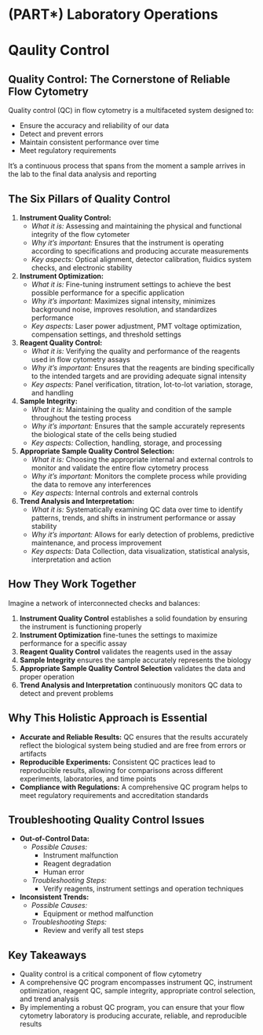 # (PART\*) Laboratory Operations

# Qaulity Control {-}

## **Quality Control: The Cornerstone of Reliable Flow Cytometry** {-}

Quality control (QC) in flow cytometry is a multifaceted system designed to:

*   Ensure the accuracy and reliability of our data
*   Detect and prevent errors
*   Maintain consistent performance over time
*   Meet regulatory requirements

It's a continuous process that spans from the moment a sample arrives in the lab to the final data analysis and reporting

## **The Six Pillars of Quality Control** {-}

1.  **Instrument Quality Control:**
    *   *What it is:* Assessing and maintaining the physical and functional integrity of the flow cytometer
    *   *Why it's important:* Ensures that the instrument is operating according to specifications and producing accurate measurements
    *   *Key aspects:* Optical alignment, detector calibration, fluidics system checks, and electronic stability

2.  **Instrument Optimization:**
    *   *What it is:* Fine-tuning instrument settings to achieve the best possible performance for a specific application
    *   *Why it's important:* Maximizes signal intensity, minimizes background noise, improves resolution, and standardizes performance
    *   *Key aspects:* Laser power adjustment, PMT voltage optimization, compensation settings, and threshold settings

3.  **Reagent Quality Control:**
    *   *What it is:* Verifying the quality and performance of the reagents used in flow cytometry assays
    *   *Why it's important:* Ensures that the reagents are binding specifically to the intended targets and are providing adequate signal intensity
    *   *Key aspects:* Panel verification, titration, lot-to-lot variation, storage, and handling

4.  **Sample Integrity:**
    *   *What it is:* Maintaining the quality and condition of the sample throughout the testing process
    *   *Why it's important:* Ensures that the sample accurately represents the biological state of the cells being studied
    *   *Key aspects:* Collection, handling, storage, and processing

5.  **Appropriate Sample Quality Control Selection:**
    *   *What it is:* Choosing the appropriate internal and external controls to monitor and validate the entire flow cytometry process
    *   *Why it's important:* Monitors the complete process while providing the data to remove any interferences
    *   *Key aspects:* Internal controls and external controls

6.  **Trend Analysis and Interpretation:**
    *   *What it is:* Systematically examining QC data over time to identify patterns, trends, and shifts in instrument performance or assay stability
    *   *Why it's important:* Allows for early detection of problems, predictive maintenance, and process improvement
    *   *Key aspects:* Data Collection, data visualization, statistical analysis, interpretation and action

## **How They Work Together** {-}

Imagine a network of interconnected checks and balances:

1.  **Instrument Quality Control** establishes a solid foundation by ensuring the instrument is functioning properly
2.  **Instrument Optimization** fine-tunes the settings to maximize performance for a specific assay
3.  **Reagent Quality Control** validates the reagents used in the assay
4.  **Sample Integrity** ensures the sample accurately represents the biology
5.  **Appropriate Sample Quality Control Selection** validates the data and proper operation
6.  **Trend Analysis and Interpretation** continuously monitors QC data to detect and prevent problems

## **Why This Holistic Approach is Essential** {-}

*   **Accurate and Reliable Results:** QC ensures that the results accurately reflect the biological system being studied and are free from errors or artifacts
*   **Reproducible Experiments:** Consistent QC practices lead to reproducible results, allowing for comparisons across different experiments, laboratories, and time points
*   **Compliance with Regulations:** A comprehensive QC program helps to meet regulatory requirements and accreditation standards

## **Troubleshooting Quality Control Issues** {-}

*   **Out-of-Control Data:**
    *   *Possible Causes:*
        *   Instrument malfunction
        *   Reagent degradation
        *   Human error
    *   *Troubleshooting Steps:*
        *   Verify reagents, instrument settings and operation techniques
*   **Inconsistent Trends:**
    *   *Possible Causes:*
        *   Equipment or method malfunction
    *   *Troubleshooting Steps:*
        *   Review and verify all test steps

## **Key Takeaways** {-}

*   Quality control is a critical component of flow cytometry
*   A comprehensive QC program encompasses instrument QC, instrument optimization, reagent QC, sample integrity, appropriate control selection, and trend analysis
*   By implementing a robust QC program, you can ensure that your flow cytometry laboratory is producing accurate, reliable, and reproducible results